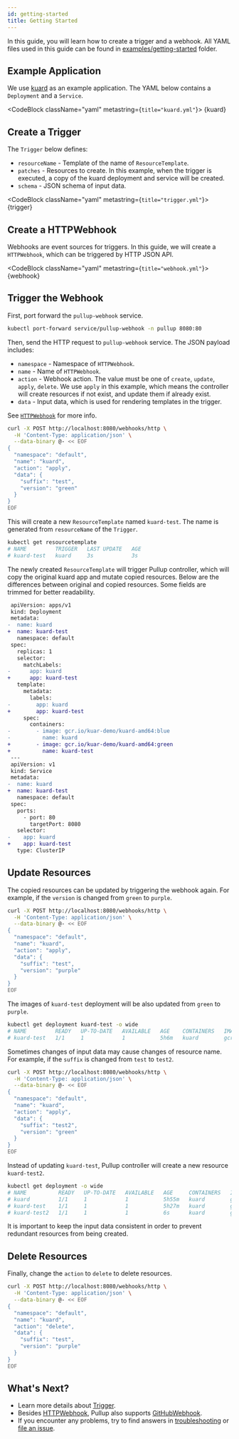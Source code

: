 ```yaml
---
id: getting-started
title: Getting Started
---
```



In this guide, you will learn how to create a trigger and a webhook. All YAML files used in this guide can be found in [examples/getting-started](https://github.com/tommy351/pullup/tree/master/examples/getting-started) folder.

## Example Application

We use [kuard](https://github.com/kubernetes-up-and-running/kuard) as an example application. The YAML below contains a `Deployment` and a `Service`.


<CodeBlock className="yaml" metastring={`title="kuard.yml"`}>
  {kuard}
</CodeBlock>

## Create a Trigger

The `Trigger` below defines:

- `resourceName` - Template of the name of `ResourceTemplate`.
- `patches` - Resources to create. In this example, when the trigger is executed, a copy of the kuard deployment and service will be created.
- `schema` - JSON schema of input data.


<CodeBlock className="yaml" metastring={`title="trigger.yml"`}>
  {trigger}
</CodeBlock>

## Create a HTTPWebhook

Webhooks are event sources for triggers. In this guide, we will create a `HTTPWebhook`, which can be triggered by HTTP JSON API.


<CodeBlock className="yaml" metastring={`title="webhook.yml"`}>
  {webhook}
</CodeBlock>

## Trigger the Webhook

First, port forward the `pullup-webhook` service.

```bash
kubectl port-forward service/pullup-webhook -n pullup 8080:80
```

Then, send the HTTP request to `pullup-webhook` service. The JSON payload includes:

- `namespace` - Namespace of `HTTPWebhook`.
- `name` - Name of `HTTPWebhook`.
- `action` - Webhook action. The value must be one of `create`, `update`, `apply`, `delete`. We use `apply` in this example, which means the controller will create resources if not exist, and update them if already exist.
- `data` - Input data, which is used for rendering templates in the trigger.

See [`HTTPWebhook`](http-webhook.mdx#request) for more info.

```bash
curl -X POST http://localhost:8080/webhooks/http \
  -H 'Content-Type: application/json' \
  --data-binary @- << EOF
{
  "namespace": "default",
  "name": "kuard",
  "action": "apply",
  "data": {
    "suffix": "test",
    "version": "green"
  }
}
EOF
```

This will create a new `ResourceTemplate` named `kuard-test`. The name is generated from `resourceName` of the `Trigger`.

```bash
kubectl get resourcetemplate
# NAME         TRIGGER   LAST UPDATE   AGE
# kuard-test   kuard     3s            3s
```

The newly created `ResourceTemplate` will trigger Pullup controller, which will copy the original kuard app and mutate copied resources. Below are the differences between original and copied resources. Some fields are trimmed for better readability.

```diff
 apiVersion: apps/v1
 kind: Deployment
 metadata:
-  name: kuard
+  name: kuard-test
   namespace: default
 spec:
   replicas: 1
   selector:
     matchLabels:
-      app: kuard
+      app: kuard-test
   template:
     metadata:
       labels:
-        app: kuard
+        app: kuard-test
     spec:
       containers:
-        - image: gcr.io/kuar-demo/kuard-amd64:blue
-          name: kuard
+        - image: gcr.io/kuar-demo/kuard-amd64:green
+          name: kuard-test
 ---
 apiVersion: v1
 kind: Service
 metadata:
-  name: kuard
+  name: kuard-test
   namespace: default
 spec:
   ports:
     - port: 80
       targetPort: 8080
   selector:
-    app: kuard
+    app: kuard-test
   type: ClusterIP
```

## Update Resources

The copied resources can be updated by triggering the webhook again. For example, if the `version` is changed from `green` to `purple`.

```bash {10}
curl -X POST http://localhost:8080/webhooks/http \
  -H 'Content-Type: application/json' \
  --data-binary @- << EOF
{
  "namespace": "default",
  "name": "kuard",
  "action": "apply",
  "data": {
    "suffix": "test",
    "version": "purple"
  }
}
EOF
```

The images of `kuard-test` deployment will be also updated from `green` to `purple`.

```bash
kubectl get deployment kuard-test -o wide
# NAME         READY   UP-TO-DATE   AVAILABLE   AGE    CONTAINERS   IMAGES                                SELECTOR
# kuard-test   1/1     1            1           5h6m   kuard        gcr.io/kuar-demo/kuard-amd64:purple   app=kuard-test
```

Sometimes changes of input data may cause changes of resource name. For example, if the `suffix` is changed from `test` to `test2`.

```bash {9}
curl -X POST http://localhost:8080/webhooks/http \
  -H 'Content-Type: application/json' \
  --data-binary @- << EOF
{
  "namespace": "default",
  "name": "kuard",
  "action": "apply",
  "data": {
    "suffix": "test2",
    "version": "green"
  }
}
EOF
```

Instead of updating `kuard-test`, Pullup controller will create a new resource `kuard-test2`.

```bash
kubectl get deployment -o wide
# NAME          READY   UP-TO-DATE   AVAILABLE   AGE     CONTAINERS   IMAGES                               SELECTOR
# kuard         1/1     1            1           5h55m   kuard        gcr.io/kuar-demo/kuard-amd64:blue    app=kuard
# kuard-test    1/1     1            1           5h27m   kuard        gcr.io/kuar-demo/kuard-amd64:green   app=kuard-test
# kuard-test2   1/1     1            1           6s      kuard        gcr.io/kuar-demo/kuard-amd64:green   app=kuard-test2
```

It is important to keep the input data consistent in order to prevent redundant resources from being created.

## Delete Resources

Finally, change the `action` to `delete` to delete resources.

```bash {7}
curl -X POST http://localhost:8080/webhooks/http \
  -H 'Content-Type: application/json' \
  --data-binary @- << EOF
{
  "namespace": "default",
  "name": "kuard",
  "action": "delete",
  "data": {
    "suffix": "test",
    "version": "purple"
  }
}
EOF
```

## What's Next?

- Learn more details about [Trigger](trigger.mdx).
- Besides [HTTPWebhook](http-webhook.mdx), Pullup also supports [GitHubWebhook](github-webhook.mdx).
- If you encounter any problems, try to find answers in [troubleshooting](troubleshooting.md) or [file an issue](https://github.com/tommy351/pullup/issues/new).
